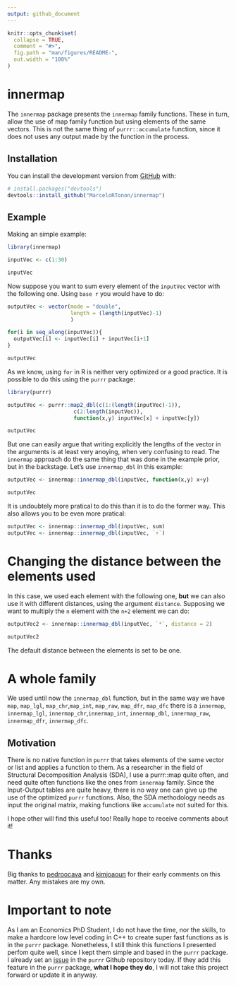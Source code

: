 ```yaml
---
output: github_document
---
```


<!-- README.md is generated from README.Rmd. Please edit that file -->

```r
knitr::opts_chunk$set(
  collapse = TRUE,
  comment = "#>",
  fig.path = "man/figures/README-",
  out.width = "100%"
)
```

# innermap

<!-- badges: start -->
<!-- badges: end -->

The `innermap` package presents the `innermap` family functions. These in turn, allow the use of map family function but using elements of the same vectors. This is not the same thing of `purrr::accumulate` function, since it does not uses any output made by the function in the process.

## Installation

You can install the development version from [GitHub](https://github.com/) with:

``` r
# install.packages("devtools")
devtools::install_github("MarceloRTonon/innermap")
```



## Example

Making an simple example:

```r
library(innermap)

```



```r
inputVec <- c(1:30)

inputVec
```

Now suppose you want to sum every element of the `inputVec` vector with the following one. Using `base r` you would have to do:


```r
outputVec <- vector(mode = "double",
                    length = (length(inputVec)-1)
                    )

for(i in seq_along(inputVec)){
  outputVec[i] <- inputVec[i] + inputVec[i+1]
}

outputVec
```

As we know, using `for` in R is neither very optimized or a good practice. It is possible to do this using the `purrr` package:

```r
library(purrr)

outputVec <- purrr::map2_dbl(c(1:(length(inputVec)-1)),
                     c(2:length(inputVec)),
                     function(x,y) inputVec[x] + inputVec[y])

outputVec
```

But one can easily argue that writing explicitly the lengths of the vector in the arguments is at least very anoying, when very confusing to read. The `innermap` approach do the same thing that was done in the example prior, but in the backstage. Let's use `innermap_dbl` in this example:


```r

outputVec <- innermap::innermap_dbl(inputVec, function(x,y) x+y)

outputVec
```

It is undoubtely more pratical to do this than it is to do the former way. This also allows you to be even more pratical:

```r

outputVec <- innermap::innermap_dbl(inputVec, sum)
outputVec <- innermap::innermap_dbl(inputVec, `+`)
```

# Changing the distance between the elements used

In this case, we used each element with the following one, **but** we can also use it with different distances, using the argument `distance`. Supposing we want to multiply the `n` element with the `n+2` element we can do:

```r

outputVec2 <- innermap::innermap_dbl(inputVec, `*`, distance = 2)

outputVec2
```

The default distance between the elements is set to be one.

# A whole family

We used until now the `innermap_dbl` function, but in the same way we have `map`, `map_lgl`, `map_chr`,`map_int`, `map_raw`, `map_dfr`, `map_dfc` there is a `innermap`, `innermap_lgl`, `innermap_chr`,`innermap_int`, `innermap_dbl`, `innermap_raw`, `innermap_dfr`, `innermap_dfc`.



## Motivation

There is no native function in `purrr` that takes elements of the same vector or list and applies a function to them. As a researcher in the field of Structural Decomposition Analysis (SDA), I use a purrr::map quite often, and need quite often functions like the ones from `innermap` family. Since the Input-Output tables are quite heavy, there is no way one can give up the use of the optimized `purrr` functions. Also, the SDA methodology needs as input the original matrix, making functions like `accumulate` not suited for this.

I hope other will find this useful too! Really hope to receive comments about it! 

# Thanks

Big thanks to [pedroocava](https://github.com/pedrocava/) and [kimjoaoun](https://github.com/kimjoaoun/) for their early comments on this matter. Any mistakes are my own.

# Important to note

As I am an Economics PhD Student, I do not have the time, nor the skills, to make a hardcore low level coding in C++ to create super fast functions as is in the `purrr` package. Nonetheless, I still think this functions I presented perfom quite well, since I kept them simple and based in the `purrr` package. I already set an [issue](https://github.com/tidyverse/purrr/issues/797#issue-721645404) in the `purrr` Github repository today. If they add this feature in the `purrr` package, **what I hope they do**, I will not take this project forward or update it in anyway.
